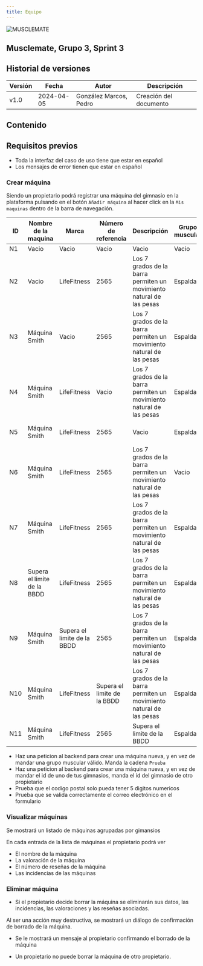 ```yaml
---
title: Equipo
---
```


![MUSCLEMATE](../../logo.png)

## Musclemate, Grupo 3, Sprint 3

## Historial de versiones

| Versión | Fecha      | Autor                  | Descripción            |
| ------- | ---------- | ---------------------- | ---------------------- |
| v1.0    | 2024-04-05 | González Marcos, Pedro | Creación del documento |

## Contenido

## Requisitos previos

- Toda la interfaz del caso de uso tiene que estar en español
- Los mensajes de error tienen que estar en español

### Crear máquina

Siendo un propietario podrá registrar una máquina del gimnasio en la plataforma pulsando
en el botón `Añadir máquina` al hacer click en la `Mis maquinas`
dentro de la barra de navegación.

| ID  | Nombre de la maquina        | Marca                       | Número de referencia        | Descripción                                                          | Grupo muscular | Gimnasio                |
| --- | --------------------------- | --------------------------- | --------------------------- | -------------------------------------------------------------------- | -------------- | ----------------------- |
| N1  | Vacio                       | Vacio                       | Vacio                       | Vacio                                                                | Vacio          | Vacio                   |
| N2  | Vacio                       | LifeFitness                 | 2565                        | Los 7 grados de la barra permiten un movimiento natural de las pesas | Espalda        | Synegym Sevilla Nervión |
| N3  | Máquina Smith               | Vacio                       | 2565                        | Los 7 grados de la barra permiten un movimiento natural de las pesas | Espalda        | Synegym Sevilla Nervión |
| N4  | Máquina Smith               | LifeFitness                 | Vacio                       | Los 7 grados de la barra permiten un movimiento natural de las pesas | Espalda        | Synegym Sevilla Nervión |
| N5  | Máquina Smith               | LifeFitness                 | 2565                        | Vacio                                                                | Espalda        | Synegym Sevilla Nervión |
| N6  | Máquina Smith               | LifeFitness                 | 2565                        | Los 7 grados de la barra permiten un movimiento natural de las pesas | Vacio          | Synegym Sevilla Nervión |
| N7  | Máquina Smith               | LifeFitness                 | 2565                        | Los 7 grados de la barra permiten un movimiento natural de las pesas | Espalda        | Vacio                   |
| N8  | Supera el limite de la BBDD | LifeFitness                 | 2565                        | Los 7 grados de la barra permiten un movimiento natural de las pesas | Espalda        | Synegym Sevilla Nervión |
| N9  | Máquina Smith               | Supera el limite de la BBDD | 2565                        | Los 7 grados de la barra permiten un movimiento natural de las pesas | Espalda        | Synegym Sevilla Nervión |
| N10 | Máquina Smith               | LifeFitness                 | Supera el limite de la BBDD | Los 7 grados de la barra permiten un movimiento natural de las pesas | Espalda        | Synegym Sevilla Nervión |
| N11 | Máquina Smith               | LifeFitness                 | 2565                        | Supera el limite de la BBDD                                          | Espalda        | Synegym Sevilla Nervión |

- Haz una peticion al backend para crear una máquina nueva, y en vez de mandar una grupo muscular válido. Manda la cadena `Prueba`
- Haz una peticion al backend para crear una máquina nueva, y en vez de mandar el id de uno de tus gimnasios, manda el id del gimnasio de otro propietario
- Prueba que el codigo postal solo pueda tener 5 digitos numericos
- Prueba que se valida correctamente el correo electrónico en el formulario

### Visualizar máquinas

Se mostrará un listado de máquinas agrupadas por gimansios

En cada entrada de la lista de máquinas el propietario podrá ver

- El nombre de la máquina
- La valoración de la máquina
- El número de reseñas de la máquina
- Las incidencias de las máquinas

### Eliminar máquina

- Si el propietario decide borrar la máquina se eliminarán sus datos, las incidencias, las valoraciones
  y las reseñas asociadas.

Al ser una acción muy destructiva, se mostrará un diálogo de confirmación de
borrado de la máquina.

- Se le mostrará un mensaje al propietario confirmando el borrado de la máquina

- Un propietario no puede borrar la máquina de otro propietario.
